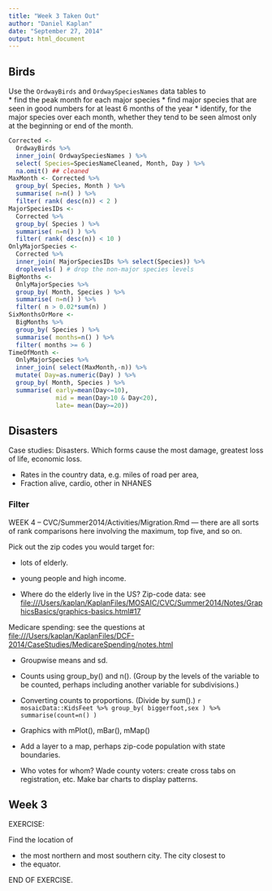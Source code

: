 ```yaml
---
title: "Week 3 Taken Out"
author: "Daniel Kaplan"
date: "September 27, 2014"
output: html_document
---
```






## Birds

Use the `OrdwayBirds` and `OrdwaySpeciesNames` data tables to   
* find the peak month for each major species
* find major species that are seen in good numbers for at least 6 months of the year
* identify, for the major species over each month, whether they tend to be seen almost only at the beginning or end of the month.

```r
Corrected <-
  OrdwayBirds %>%
  inner_join( OrdwaySpeciesNames ) %>% 
  select( Species=SpeciesNameCleaned, Month, Day ) %>%
  na.omit() ## cleaned 
MaxMonth <- Corrected %>%
  group_by( Species, Month ) %>%
  summarise( n=n() ) %>% 
  filter( rank( desc(n)) < 2 )
MajorSpeciesIDs <-
  Corrected %>%
  group_by( Species ) %>% 
  summarise( n=n() ) %>%
  filter( rank( desc(n)) < 10 )
OnlyMajorSpecies <-
  Corrected %>% 
  inner_join( MajorSpeciesIDs %>% select(Species)) %>%
  droplevels( ) # drop the non-major species levels
BigMonths <-
  OnlyMajorSpecies %>%
  group_by( Month, Species ) %>%
  summarise( n=n() ) %>%
  filter( n > 0.02*sum(n) )
SixMonthsOrMore <-
  BigMonths %>% 
  group_by( Species ) %>%
  summarise( months=n() ) %>% 
  filter( months >= 6 )
TimeOfMonth <-
  OnlyMajorSpecies %>% 
  inner_join( select(MaxMonth,-n)) %>%
  mutate( Day=as.numeric(Day) ) %>%
  group_by( Month, Species ) %>%
  summarise( early=mean(Day<=10),
             mid = mean(Day>10 & Day<20),
             late= mean(Day>=20))
```



## Disasters





Case studies: Disasters.  Which forms cause the most damage, greatest loss of life, economic loss.

* Rates in the country data, e.g. miles of road per area, 
* Fraction alive, cardio, other in NHANES

### Filter

WEEK 4 -- CVC/Summer2014/Activities/Migration.Rmd --- there are all sorts of rank comparisons here involving the maximum, top five, and so on.



Pick out the zip codes you would target for:

* lots of elderly.
* young people and high income.

* Where do the elderly live in the US?  Zip-code data: see <file:///Users/kaplan/KaplanFiles/MOSAIC/CVC/Summer2014/Notes/GraphicsBasics/graphics-basics.html#17>



Medicare spending: see the questions at <file:///Users/kaplan/KaplanFiles/DCF-2014/CaseStudies/MedicareSpending/notes.html>

* Groupwise means and sd.
* Counts using group_by() and n().  (Group by the levels of the variable to be counted, perhaps including another variable for subdivisions.)
* Converting counts to proportions. (Divide by sum().)
    ```r
    mosaicData::KidsFeet %>% group_by( biggerfoot,sex ) %>% 
    summarise(count=n() )
    ```
* Graphics with mPlot(), mBar(), mMap()

* Add a layer to a map, perhaps zip-code population with state boundaries.

* Who votes for whom?  Wade county voters: create cross tabs on registration, etc.  Make bar charts to display patterns.


## Week 3

EXERCISE:

Find the location of 

* the most northern and most southern city.  The city closest to 
* the equator.

END OF EXERCISE.
